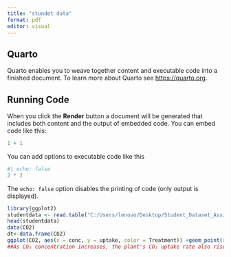```yaml
---
title: "stundet data"
format: pdf
editor: visual
---
```


## Quarto

Quarto enables you to weave together content and executable code into a finished document. To learn more about Quarto see <https://quarto.org>.

## Running Code

When you click the **Render** button a document will be generated that includes both content and the output of embedded code. You can embed code like this:

```r
1 + 1
```

You can add options to executable code like this

```r
#| echo: false
2 * 2
```

The `echo: false` option disables the printing of code (only output is displayed).

```r
library(ggplot2)
studentdata <- read.table("C:/Users/lenovo/Desktop/Student_Dataset_Assignment.txt",header=TRUE,sep="\t",quote="\"")
head(studentdata)
data(CO2)
dt<-data.frame(CO2)
ggplot(CO2, aes(x = conc, y = uptake, color = Treatment)) +geom_point(alpha = 0.6) +geom_smooth(method = "loess", se = TRUE)+labs(title = "CO₂ conc~ uptake",x = "CO₂conc (mL/L)",y = "CO₂uptake (μmol/m²·s)",color = "Treatment" ) +theme_minimal()
##As CO₂ concentration increases, the plant's CO₂ uptake rate also rises. The treatment condition (whether chilled or not) affects uptake efficiency, indicating differences in the plant's adaptability to environmental conditions.
```

